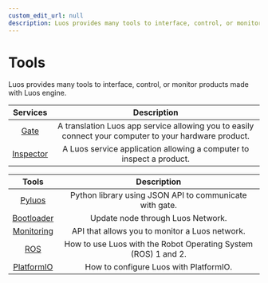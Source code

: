 ```yaml
---
custom_edit_url: null
description: Luos provides many tools to interface, control, or monitor products made with Luos engine.
---
```


# Tools

Luos provides many tools to interface, control, or monitor products made with Luos engine.

|          Services                 |                                       Description                                       |
| :----------------------------------: | :-------------------------------------------------------------------------------------: |
|       [Gate](/docs/tools/gate)       | A translation Luos app service allowing you to easily connect your computer to your hardware product. |
| [Inspector](/docs/tools/inspector)  | A Luos service application allowing a computer to inspect a product. |

|                Tools                 |                                       Description                                       |
| :----------------------------------: | :-------------------------------------------------------------------------------------: |
|     [Pyluos](/docs/tools/pyluos)     |                 Python library using JSON API to communicate with gate.                  |
|    [Bootloader](/docs/tools/boot)    |                            Update node through Luos Network.                             |
| [Monitoring](/docs/tools/monitoring) |                 API that allows you to monitor a Luos network.                  |
| [ROS](/docs/tools/ros)               |                How to use Luos with the Robot Operating System (ROS) 1 and 2.            |
| [PlatformIO](/docs/tools/platformio) |                 How to configure Luos with PlatformIO.                  |